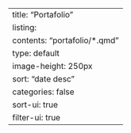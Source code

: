 ---
title: "Portafolio"
listing: 
  contents: "portafolio/*.qmd"
  type: default
  image-height: 250px
  sort: "date desc"
  categories: false
  sort-ui: true
  filter-ui: true
---
